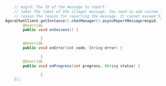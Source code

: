 <PlatformWrapper platform="android">

```java
    // msgid: The ID of the message to report.
    // label The label of the illegal message. You need to add custom labels, like, pornography or advertising. It corresponds to the `Label` field on the `Message Report` page on the Agora Console.
    // reason The reason for reporting the message. It cannot exceed 512 bytes. It corresponds to the `Reason` field on the `Message Report` page on the Agora Console.
AgoraChatClient.getInstance().chatManager().asyncReportMessage(msgid, label, reason, new EMCallBack() {
        @Override
        public void onSuccess() {

                }
        @Override
        public void onError(int code, String error) {

                }
        @Override
        public void onProgress(int progress, String status) {

                }
    });
```

</PlatformWrapper>
